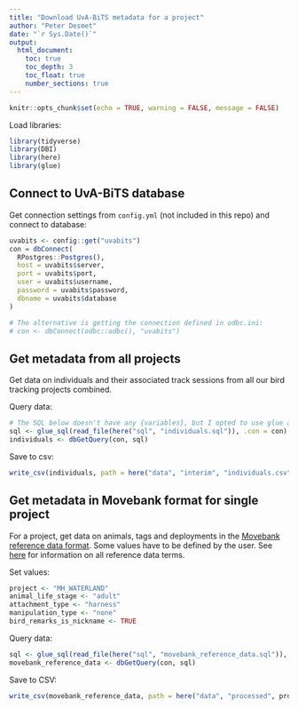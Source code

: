 ```yaml
---
title: "Download UvA-BiTS metadata for a project"
author: "Peter Desmet"
date: "`r Sys.Date()`"
output:
  html_document:
    toc: true
    toc_depth: 3
    toc_float: true
    number_sections: true
---
```


```r
knitr::opts_chunk$set(echo = TRUE, warning = FALSE, message = FALSE)
```

Load libraries:

```r
library(tidyverse)
library(DBI)
library(here)
library(glue)
```

## Connect to UvA-BiTS database

Get connection settings from `config.yml` (not included in this repo) and connect to database:

```r
uvabits <- config::get("uvabits")
con = dbConnect(
  RPostgres::Postgres(),
  host = uvabits$server,
  port = uvabits$port,
  user = uvabits$username,
  password = uvabits$password,
  dbname = uvabits$database
)

# The alternative is getting the connection defined in odbc.ini:
# con <- dbConnect(odbc::odbc(), "uvabits")
```

## Get metadata from all projects

Get data on individuals and their associated track sessions from all our bird tracking projects combined.

Query data:

```r
# The SQL below doesn't have any {variables}, but I opted to use glue anyway
sql <- glue_sql(read_file(here("sql", "individuals.sql")), .con = con)
individuals <- dbGetQuery(con, sql)
```

Save to csv:

```r
write_csv(individuals, path = here("data", "interim", "individuals.csv"), na = "")
```

## Get metadata in Movebank format for single project

For a project, get data on animals, tags and deployments in the [Movebank reference data format](https://www.movebank.org/node/27). Some values have to be defined by the user. See [here](https://www.movebank.org/node/2381#metadata) for information on all reference data terms.

Set values:

```r
project <- "MH_WATERLAND"
animal_life_stage <- "adult"
attachment_type <- "harness"
manipulation_type <- "none"
bird_remarks_is_nickname <- TRUE
```

Query data:

```r
sql <- glue_sql(read_file(here("sql", "movebank_reference_data.sql")), .con = con)
movebank_reference_data <- dbGetQuery(con, sql)
```

Save to CSV:

```r
write_csv(movebank_reference_data, path = here("data", "processed", project, "movebank_reference_data.csv"), na = "")
```
